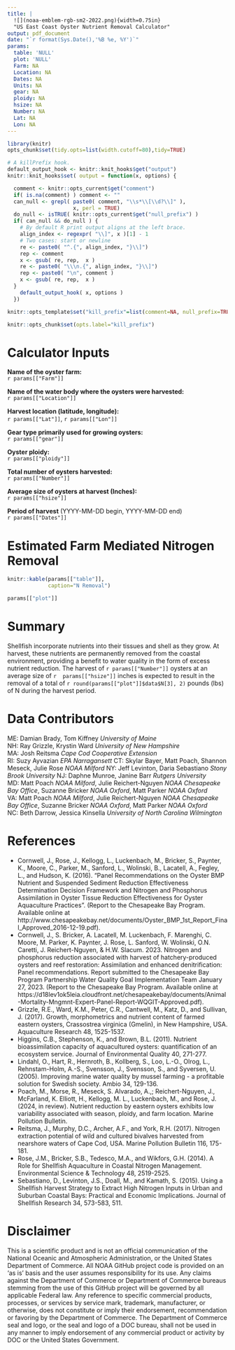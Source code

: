 ```yaml
---
title: |
  ![](noaa-emblem-rgb-sm2-2022.png){width=0.75in}
  "US East Coast Oyster Nutrient Removal Calculator"
output: pdf_document
date: "`r format(Sys.Date(),'%B %e, %Y')`"
params: 
  table: 'NULL'
  plot: 'NULL'
  Farm: NA
  Location: NA
  Dates: NA
  Units: NA 
  gear: NA 
  ploidy: NA  
  hsize: NA  
  Number: NA
  Lat: NA
  Lon: NA
---
```


```r
library(knitr)
opts_chunk$set(tidy.opts=list(width.cutoff=80),tidy=TRUE)
```

<!-- # ```{r, include=FALSE, echo=FALSE} -->
<!-- # options(tinytex.verbose = TRUE) -->
<!-- # ``` -->

```r
# A killPrefix hook.
default_output_hook <- knitr::knit_hooks$get("output")
knitr::knit_hooks$set( output = function(x, options) {

  comment <- knitr::opts_current$get("comment")
  if( is.na(comment) ) comment <- ""
  can_null <- grepl( paste0( comment, "\\s*\\[\\d?\\]" ),
                     x, perl = TRUE)
  do_null <- isTRUE( knitr::opts_current$get("null_prefix") )
  if( can_null && do_null ) {
    # By default R print output aligns at the left brace.
    align_index <- regexpr( "\\]", x )[1] - 1
    # Two cases: start or newline
    re <- paste0( "^.{", align_index, "}\\]")
    rep <- comment
    x <- gsub( re, rep,  x )
    re <- paste0( "\\\n.{", align_index, "}\\]")
    rep <- paste0( "\n", comment )
    x <- gsub( re, rep,  x )
  }
    default_output_hook( x, options )
  })

knitr::opts_template$set("kill_prefix"=list(comment=NA, null_prefix=TRUE))
```

```r
knitr::opts_chunk$set(opts.label="kill_prefix")
```

# **Calculator Inputs**  

**Name of the oyster farm:**  
`r params[["Farm"]]`

**Name of the water body where the oysters were harvested:**  
`r params[["Location"]]`

**Harvest location (latitude, longitude):**  
`r params[["Lat"]]`, `r params[["Lon"]]`

**Gear type primarily used for growing oysters:**  
`r params[["gear"]]`

**Oyster ploidy:**  
`r params[["ploidy"]]`

**Total number of oysters harvested:**  
`r params[["Number"]]`

**Average size of oysters at harvest (Inches):**  
`r params[["hsize"]]`

**Period of harvest** (YYYY-MM-DD begin, YYYY-MM-DD end)  
`r params[["Dates"]]`


# **Estimated Farm Mediated Nitrogen Removal**  
```r
knitr::kable(params[["table"]], 
             caption="N Removal")
```

```r
params[["plot"]]
```


# **Summary**  
Shellfish incorporate nutrients into their tissues and shell as they grow. At harvest, these nutrients are permanently removed from the coastal environment, providing a benefit to water quality in the form of excess nutrient reduction. The harvest of `r params[["Number"]]` oysters at an average size of `r  params[["hsize"]]` inches is expected to result in the removal of a total of `r round(params[["plot"]]$data$N[3], 2)` pounds (lbs) of N during the harvest period.  
  
  
# **Data Contributors**  
ME: Damian Brady, Tom Kiffney *University of Maine*  
NH: Ray Grizzle, Krystin Ward *University of New Hampshire*  
MA: Josh Reitsma *Cape Cod Cooperative Extension*  
RI: Suzy Ayvazian *EPA Narragansett*
CT: Skylar Bayer, Matt Poach, Shannon Meseck, Julie Rose *NOAA Milford*
NY: Jeff Levinton, Daria Sebastiano *Stony Brook University*
NJ: Daphne Munroe, Janine Barr *Rutgers University*  
MD: Matt Poach *NOAA Milford*, Julie Reichert-Nguyen *NOAA Chesapeake Bay Office*, Suzanne Bricker *NOAA Oxford*, Matt Parker *NOAA Oxford*  
VA: Matt Poach *NOAA Milford*, Julie Reichert-Nguyen *NOAA Chesapeake Bay Office*, Suzanne Bricker *NOAA Oxford*, Matt Parker *NOAA Oxford*  
NC: Beth Darrow, Jessica Kinsella *University of North Carolina Wilmington*  
  
  
# **References**  
- Cornwell, J., Rose, J., Kellogg, L., Luckenbach, M., Bricker, S., Paynter, K., Moore, C., Parker, M., Sanford, L., Wolinski, B., Lacatell, A., Fegley, L., and Hudson, K. (2016). "Panel Recommendations on the Oyster BMP Nutrient and Suspended Sediment Reduction Effectiveness Determination Decision Framework and Nitrogen and Phosphorus Assimilation in Oyster Tissue Reduction Effectiveness for Oyster Aquaculture Practices". (Report to the Chesapeake Bay Program.  Available online at http://www.chesapeakebay.net/documents/Oyster_BMP_1st_Report_Final_Approved_2016-12-19.pdf).  
- Cornwell, J., S. Bricker, A. Lacatell, M. Luckenbach, F. Marenghi, C. Moore, M. Parker, K. Paynter, J. Rose, L. Sanford, W. Wolinski, O.N. Caretti, J. Reichert-Nguyen, & H.W. Slacum. 2023. Nitrogen and phosphorus reduction associated with harvest of hatchery-produced oysters and reef restoration: Assimilation and enhanced denitrification: Panel recommendations. Report submitted to the Chesapeake Bay Program Partnership Water Quality Goal Implementation Team January 27, 2023. (Report to the Chesapeake Bay Program.  Available online at https://d18lev1ok5leia.cloudfront.net/chesapeakebay/documents/Animal-Mortality-Mngmnt-Expert-Panel-Report-WQGIT-Approved.pdf).  
- Grizzle, R.E., Ward, K.M., Peter, C.R., Cantwell, M., Katz, D., and Sullivan, J. (2017). Growth, morphometrics and nutrient content of farmed eastern oysters, Crassostrea virginica (Gmelin), in New Hampshire, USA. Aquaculture Research 48, 1525-1537.  
- Higgins, C.B., Stephenson, K., and Brown, B.L. (2011). Nutrient bioassimilation capacity of aquacultured oysters: quantification of an ecosystem service. Journal of Environmental Quality 40, 271-277.
- Lindahl, O., Hart, R., Hernroth, B., Kollberg, S., Loo, L.-O., Olrog, L., Rehnstam-Holm, A.-S., Svensson, J., Svensson, S., and Syversen, U. (2005). Improving marine water quality by mussel farming - a profitable solution for Swedish society. Ambio 34, 129-136.  
- Poach, M., Morse, R., Meseck, S. Alvarado, A.,; Reichert-Nguyen, J., McFarland, K. Elliott, H., Kellogg, M. L., Luckenbach, M., and Rose, J. (2024, in review). Nutrient reduction by eastern oysters exhibits low variability associated with season, ploidy, and farm location. Marine Pollution Bulletin.
- Reitsma, J., Murphy, D.C., Archer, A.F., and York, R.H. (2017). Nitrogen extraction potential of wild and cultured bivalves harvested from nearshore waters of Cape Cod, USA. Marine Pollution Bulletin 116, 175-181.  
- Rose, J.M., Bricker, S.B., Tedesco, M.A., and Wikfors, G.H. (2014). A Role for Shellfish Aquaculture in Coastal Nitrogen Management. Environmental Science & Technology 48, 2519-2525.  
- Sebastiano, D., Levinton, J.S., Doall, M., and Kamath, S. (2015). Using a Shellfish Harvest Strategy to Extract High Nitrogen Inputs in Urban and Suburban Coastal Bays: Practical and Economic Implications. Journal of Shellfish Research 34, 573-583, 511.  
  
  
# **Disclaimer**  
This is a scientific product and is not an official communication of the National Oceanic and Atmospheric Administration, or the United States Department of Commerce. All NOAA GitHub project code is provided on an ‘as is’ basis and the user assumes responsibility for its use. Any claims against the Department of Commerce or Department of Commerce bureaus stemming from the use of this GitHub project will be governed by all applicable Federal law. Any reference to specific commercial products, processes, or services by service mark, trademark, manufacturer, or otherwise, does not constitute or imply their endorsement, recommendation or favoring by the Department of Commerce. The Department of Commerce seal and logo, or the seal and logo of a DOC bureau, shall not be used in any manner to imply endorsement of any commercial product or activity by DOC or the United States Government.